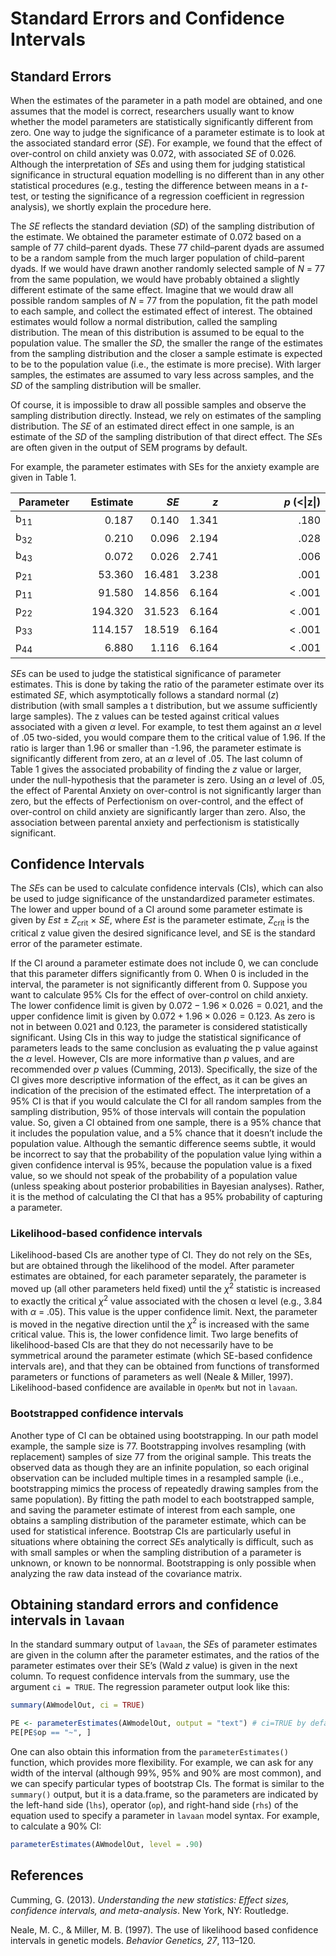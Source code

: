 # Standard Errors and Confidence Intervals

## Standard Errors

When the estimates of the parameter in a path model are obtained, and one assumes that the model is correct, researchers usually want to know whether the model parameters are statistically significantly different from zero. One way to judge the significance of a parameter estimate is to look at the associated standard error ($SE$). For example, we found that the effect of over-control on child anxiety was 0.072, with associated $SE$ of 0.026. Although the interpretation of $SE$s and using them for judging statistical significance in structural equation modelling is no different than in any other statistical procedures (e.g., testing the difference between means in a $t$-test, or testing the significance of a regression coefficient in regression analysis), we shortly explain the procedure here.

The $SE$ reflects the standard deviation ($SD$) of the sampling distribution of the estimate. We obtained the parameter estimate of 0.072 based on a sample of 77 child--parent dyads. These 77 child--parent dyads are assumed to be a random sample from the much larger population of child--parent dyads. If we would have drawn another randomly selected sample of $N$ = 77 from the same population, we would have probably obtained a slightly different estimate of the same effect. Imagine that we would draw all possible random samples of $N$ = 77 from the population, fit the path model to each sample, and collect the estimated effect of interest. The obtained estimates would follow a normal distribution, called the sampling distribution. The mean of this distribution is assumed to be equal to the population value. The smaller the $SD$, the smaller the range of the estimates from the sampling distribution and the closer a sample estimate is expected to be to the population value (i.e., the estimate is more precise). With larger samples, the estimates are assumed to vary less across samples, and the $SD$ of the sampling distribution will be smaller.

Of course, it is impossible to draw all possible samples and observe the sampling distribution directly. Instead, we rely on estimates of the sampling distribution. The $SE$ of an estimated direct effect in one sample, is an estimate of the $SD$ of the sampling distribution of that direct effect. The $SE$s are often given in the output of SEM programs by default.

For example, the parameter estimates with SEs for the anxiety example are given in Table 1.

| **Parameter** | **Estimate** | ***SE*** | ***z*** | ***p*** **(\<\|z\|)** |
|---------------|-------------:|---------:|--------:|----------------------:|
|         b~11~ |        0.187 |    0.140 |   1.341 |                  .180 |
|         b~32~ |        0.210 |    0.096 |   2.194 |                  .028 |
|         b~43~ |        0.072 |    0.026 |   2.741 |                  .006 |
|         p~21~ |       53.360 |   16.481 |   3.238 |                  .001 |
|         p~11~ |       91.580 |   14.856 |   6.164 |               \< .001 |
|         p~22~ |      194.320 |   31.523 |   6.164 |               \< .001 |
|         p~33~ |      114.157 |   18.519 |   6.164 |               \< .001 |
|         p~44~ |        6.880 |    1.116 |   6.164 |               \< .001 |

$SE$s can be used to judge the statistical significance of parameter estimates. This is done by taking the ratio of the parameter estimate over its estimated $SE$, which asymptotically follows a standard normal ($z$) distribution (with small samples a t distribution, but we assume sufficiently large samples). The z values can be tested against critical values associated with a given $α$ level. For example, to test them against an $α$ level of .05 two-sided, you would compare them to the critical value of 1.96. If the ratio is larger than 1.96 or smaller than -1.96, the parameter estimate is significantly different from zero, at an $α$ level of .05. The last column of Table 1 gives the associated probability of finding the $z$ value or larger, under the null-hypothesis that the parameter is zero. Using an $α$ level of .05, the effect of Parental Anxiety on over-control is not significantly larger than zero, but the effects of Perfectionism on over-control, and the effect of over-control on child anxiety are significantly larger than zero. Also, the association between parental anxiety and perfectionism is statistically significant.

## Confidence Intervals

The $SE$s can be used to calculate confidence intervals (CIs), which can also be used to judge significance of the unstandardized parameter estimates. The lower and upper bound of a CI around some parameter estimate is given by $Est$ ± $Z_{\text{crit}}$ × $SE$, where $Est$ is the parameter estimate, $Z_{\text{crit}}$ is the critical z value given the desired significance level, and SE is the standard error of the parameter estimate.

If the CI around a parameter estimate does not include 0, we can conclude that this parameter differs significantly from 0. When 0 is included in the interval, the parameter is not significantly different from 0. Suppose you want to calculate 95% CIs for the effect of over-control on child anxiety. The lower confidence limit is given by $0.072 − 1.96 × 0.026 = 0.021$, and the upper confidence limit is given by $0.072 + 1.96 × 0.026 = 0.123$. As zero is not in between 0.021 and 0.123, the parameter is considered statistically significant. Using CIs in this way to judge the statistical significance of parameters leads to the same conclusion as evaluating the p value against the $α$ level. However, CIs are more informative than $p$ values, and are recommended over $p$ values (Cumming, 2013). Specifically, the size of the CI gives more descriptive information of the effect, as it can be gives an indication of the precision of the estimated effect. The interpretation of a 95% CI is that if you would calculate the CI for all random samples from the sampling distribution, 95% of those intervals will contain the population value. So, given a CI obtained from one sample, there is a 95% chance that it includes the population value, and a 5% chance that it doesn't include the population value. Although the semantic difference seems subtle, it would be incorrect to say that the probability of the population value lying within a given confidence interval is 95%, because the population value is a fixed value, so we should not speak of the probability of a population value (unless speaking about posterior probabilities in Bayesian analyses). Rather, it is the method of calculating the CI that has a 95% probability of capturing a parameter.

### Likelihood-based confidence intervals

Likelihood-based CIs are another type of CI. They do not rely on the SEs, but are obtained through the likelihood of the model. After parameter estimates are obtained, for each parameter separately, the parameter is moved up (all other parameters held fixed) until the $χ^2$ statistic is increased to exactly the critical $χ^2$ value associated with the chosen α level (e.g., 3.84 with $α$ = .05). This value is the upper confidence limit. Next, the parameter is moved in the negative direction until the $χ^2$ is increased with the same critical value. This is, the lower confidence limit. Two large benefits of likelihood-based CIs are that they do not necessarily have to be symmetrical around the parameter estimate (which SE-based confidence intervals are), and that they can be obtained from functions of transformed parameters or functions of parameters as well (Neale & Miller, 1997). Likelihood-based confidence are available in `OpenMx` but not in `lavaan`.

### Bootstrapped confidence intervals

Another type of CI can be obtained using bootstrapping. In our path model example, the sample size is 77. Bootstrapping involves resampling (with replacement) samples of size 77 from the original sample. This treats the observed data as though they are an infinite population, so each original observation can be included multiple times in a resampled sample (i.e., bootstrapping mimics the process of repeatedly drawing samples from the same population). By fitting the path model to each bootstrapped sample, and saving the parameter estimate of interest from each sample, one obtains a sampling distribution of the parameter estimate, which can be used for statistical inference. Bootstrap CIs are particularly useful in situations where obtaining the correct $SE$s analytically is difficult, such as with small samples or when the sampling distribution of a parameter is unknown, or known to be nonnormal. Bootstrapping is only possible when analyzing the raw data instead of the covariance matrix.

## Obtaining standard errors and confidence intervals in `lavaan`

In the standard summary output of `lavaan`, the $SE$s of parameter estimates are given in the column after the parameter estimates, and the ratios of the parameter estimates over their SE's (Wald $z$ value) is given in the next column. To request confidence intervals from the summary, use the argument `ci = TRUE`. The regression parameter output look like this:

```r
summary(AWmodelOut, ci = TRUE)
```

```r
PE <- parameterEstimates(AWmodelOut, output = "text") # ci=TRUE by default
PE[PE$op == "~", ]
```

One can also obtain this information from the `parameterEstimates()` function, which provides more flexibility. For example, we can ask for any width of the interval (although 99%, 95% and 90% are most common), and we can specify particular types of bootstrap CIs. The format is similar to the `summary()` output, but it is a data.frame, so the parameters are indicated by the left-hand side (`lhs`), operator (`op`), and right-hand side (`rhs`) of the equation used to specify a parameter in `lavaan` model syntax. For example, to calculate a 90% CI:

```r
parameterEstimates(AWmodelOut, level = .90)
```

## **References**

Cumming, G. (2013). *Understanding the new statistics: Effect sizes, confidence intervals, and meta-analysis*. New York, NY: Routledge.

Neale, M. C., & Miller, M. B. (1997). The use of likelihood based confidence intervals in genetic models. *Behavior Genetics, 27*, 113--120.
